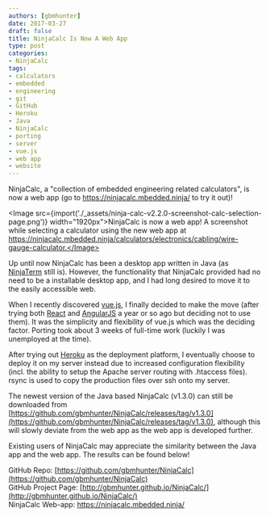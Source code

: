 ```yaml
---
authors: [gbmhunter]
date: 2017-03-27
draft: false
title: NinjaCalc Is Now A Web App
type: post
categories:
- NinjaCalc
tags:
- calculators
- embedded
- engineering
- git
- GitHub
- Heroku
- Java
- NinjaCalc
- porting
- server
- vue.js
- web app
- website
---
```



NinjaCalc, a "collection of embedded engineering related calculators", is now a web app (go to https://ninjacalc.mbedded.ninja/ to try it out)!

<Image src={import('./_assets/ninja-calc-v2.2.0-screenshot-calc-selection-page.png')} width="1920px">NinjaCalc is now a web app! A screenshot while selecting a calculator using the new web app at https://ninjacalc.mbedded.ninja/calculators/electronics/cabling/wire-gauge-calculator.</Image>

Up until now NinjaCalc has been a desktop app written in Java (as [NinjaTerm](http://gbmhunter.github.io/NinjaTerm/) still is). However, the functionality that NinjaCalc provided had no need to be a installable desktop app, and I had long desired to move it to the easily accessible web.

When I recently discovered [vue.js](https://vuejs.org/), I finally decided to make the move (after trying both [React](https://facebook.github.io/react/) and [AngularJS](https://angularjs.org/) a year or so ago but deciding not to use them). It was the simplicity and flexibility of vue.js which was the deciding factor. Porting took about 3 weeks of full-time work (luckily I was unemployed at the time).

After trying out [Heroku](https://www.heroku.com/) as the deployment platform, I eventually choose to deploy it on my server instead due to increased configuration flexibility (incl. the ability to setup the Apache server routing with .htaccess files). rsync is used to copy the production files over ssh onto my server.

The newest version of the Java based NinjaCalc (v1.3.0) can still be downloaded from [https://github.com/gbmhunter/NinjaCalc/releases/tag/v1.3.0](https://github.com/gbmhunter/NinjaCalc/releases/tag/v1.3.0), although this will slowly deviate from the web app as the web app is developed further.

Existing users of NinjaCalc may appreciate the similarity between the Java app and the web app. The results can be found below!

GitHub Repo: [https://github.com/gbmhunter/NinjaCalc](https://github.com/gbmhunter/NinjaCalc)  
GitHub Project Page: [http://gbmhunter.github.io/NinjaCalc/](http://gbmhunter.github.io/NinjaCalc/)  
NinjaCalc Web-app: https://ninjacalc.mbedded.ninja/